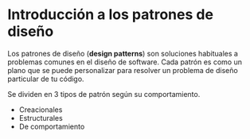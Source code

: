# Introducción a los patrones de diseño

Los patrones de diseño (**design patterns**) son soluciones habituales a problemas comunes en el diseño de software. Cada patrón es como un plano que se
puede personalizar para resolver un problema de diseño particular de tu código.

Se dividen en 3 tipos de patrón según su comportamiento.

- Creacionales
- Estructurales
- De comportamiento